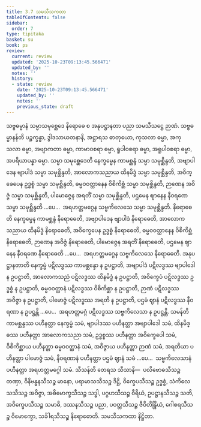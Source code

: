 ```yaml
---
title: 3.7 သမသီသကထာ
tableOfContents: false
sidebar:
  order: 7
type: tipitaka
basket: su
book: ps
review:
  current: review
  updated: '2025-10-23T09:13:45.566471'
  updated_by: ''
  notes: ''
  history:
  - state: review
    date: '2025-10-23T09:13:45.566471'
    updated_by: ''
    notes: ''
    previous_state: draft
---
```



<ReviewStatus review={frontmatter.review} showDetails={true} />

<HypothesisAnnotation frontmatter={frontmatter} />

<DynamicBreadcrumb />

<Division number="33" book="ps" e="ch" v="26" p="339">

<Paragraph number="1875" book="ps">
သဗ္ဗဓမ္မာနံ သမ္မာသမုစ္ဆေဒေ နိရောဓေ စ အနုပဋ္ဌာနတာ ပညာ သမသီသဋ္ဌေ ဉာဏံ.
</Paragraph>

<Paragraph number="1876" book="ps">
<Emphasis>သဗ္ဗဓမ္မာနန်</Emphasis>တိ ပဉ္စက္ခန္ဓာ, ဒွါဒသာယတနာနိ, အဋ္ဌာရသ ဓာတုယော, ကုသလာ ဓမ္မာ, အကုသလာ ဓမ္မာ, အဗျာကတာ ဓမ္မာ, ကာမာဝစရာ ဓမ္မာ, ရူပါဝစရာ ဓမ္မာ, အရူပါဝစရာ ဓမ္မာ, အပရိယာပန္နာ ဓမ္မာ. <Emphasis>သမ္မာ သမုစ္ဆေဒေ</Emphasis>တိ နေက္ခမ္မေန ကာမစ္ဆန္ဒံ သမ္မာ သမုစ္ဆိန္ဒတိ, အဗျာပါဒေန ဗျာပါဒံ သမ္မာ သမုစ္ဆိန္ဒတိ, အာလောကသညာယ ထိနမိဒ္ဓံ သမ္မာ သမုစ္ဆိန္ဒတိ, အဝိက္ခေပေန ဥဒ္ဓစ္စံ သမ္မာ သမုစ္ဆိန္ဒတိ, ဓမ္မဝဝတ္ထာနေန ဝိစိကိစ္ဆံ သမ္မာ သမုစ္ဆိန္ဒတိ, ဉာဏေန အဝိဇ္ဇံ သမ္မာ သမုစ္ဆိန္ဒတိ, ပါမောဇ္ဇေန အရတိံ သမ္မာ သမုစ္ဆိန္ဒတိ, ပဌမေန ဈာနေန နီဝရဏေ သမ္မာ သမုစ္ဆိန္ဒတိ …ပေ…  အရဟတ္တမဂ္ဂေန သဗ္ဗကိလေသေ သမ္မာ သမုစ္ဆိန္ဒတိ.
</Paragraph>

<Paragraph number="1877" book="ps">
<Emphasis>နိရောဓေ</Emphasis>တိ နေက္ခမ္မေန ကာမစ္ဆန္ဒံ နိရောဓေတိ, အဗျာပါဒေန ဗျာပါဒံ နိရောဓေတိ, အာလောကသညာယ ထိနမိဒ္ဓံ နိရောဓေတိ, အဝိက္ခေပေန ဥဒ္ဓစ္စံ နိရောဓေတိ, ဓမ္မဝဝတ္ထာနေန ဝိစိကိစ္ဆံ နိရောဓေတိ, ဉာဏေန အဝိဇ္ဇံ နိရောဓေတိ, ပါမောဇ္ဇေန အရတိံ နိရောဓေတိ, ပဌမေန ဈာနေန နီဝရဏေ နိရောဓေတိ …ပေ…  အရဟတ္တမဂ္ဂေန သဗ္ဗကိလေသေ နိရောဓေတိ.
</Paragraph>

<Paragraph number="1878" book="ps">
<Emphasis>အနုပဋ္ဌာနတာ</Emphasis>တိ နေက္ခမ္မံ ပဋိလဒ္ဓဿ ကာမစ္ဆန္ဒော န ဥပဋ္ဌာတိ, အဗျာပါဒံ ပဋိလဒ္ဓဿ ဗျာပါဒေါ န ဥပဋ္ဌာတိ, အာလောကသညံ ပဋိလဒ္ဓဿ ထိနမိဒ္ဓံ န ဥပဋ္ဌာတိ, အဝိက္ခေပံ ပဋိလဒ္ဓဿ ဥဒ္ဓစ္စံ န ဥပဋ္ဌာတိ, ဓမ္မဝဝတ္ထာနံ ပဋိလဒ္ဓဿ ဝိစိကိစ္ဆာ န ဥပဋ္ဌာတိ, ဉာဏံ ပဋိလဒ္ဓဿ အဝိဇ္ဇာ န ဥပဋ္ဌာတိ, ပါမောဇ္ဇံ ပဋိလဒ္ဓဿ အရတိ န ဥပဋ္ဌာတိ, ပဌမံ ဈာနံ ပဋိလဒ္ဓဿ နီဝရဏာ န ဥပဋ္ဌန္တိ …ပေ…  အရဟတ္တမဂ္ဂံ ပဋိလဒ္ဓဿ သဗ္ဗကိလေသာ န ဥပဋ္ဌန္တိ.
</Paragraph>

<Paragraph number="1879" book="ps">
<Emphasis>သမန်</Emphasis>တိ ကာမစ္ဆန္ဒဿ ပဟီနတ္တာ နေက္ခမ္မံ သမံ, ဗျာပါဒဿ ပဟီနတ္တာ အဗျာပါဒေါ သမံ, ထိနမိဒ္ဓဿ ပဟီနတ္တာ အာလောကသညာ သမံ, ဥဒ္ဓစ္စဿ ပဟီနတ္တာ အဝိက္ခေပေါ သမံ, ဝိစိကိစ္ဆာယ ပဟီနတ္တာ ဓမ္မဝဝတ္ထာနံ သမံ, အဝိဇ္ဇာယ ပဟီနတ္တာ ဉာဏံ သမံ, အရတိယာ ပဟီနတ္တာ ပါမောဇ္ဇံ သမံ, နီဝရဏာနံ ပဟီနတ္တာ ပဌမံ ဈာနံ သမံ …ပေ…  သဗ္ဗကိလေသာနံ ပဟီနတ္တာ အရဟတ္တမဂ္ဂေါ သမံ.
</Paragraph>

<Paragraph number="1880" book="ps">
<Emphasis>သီသန်</Emphasis>တိ တေရသ သီသာနိ—  ပလိဗောဓသီသဉ္စ တဏှာ, ဝိနိဗန္ဓနသီသဉ္စ မာနော, ပရာမာသသီသဉ္စ ဒိဋ္ဌိ, ဝိက္ခေပသီသဉ္စ ဥဒ္ဓစ္စံ, သံကိလေသသီသဉ္စ အဝိဇ္ဇာ, အဓိမောက္ခသီသဉ္စ သဒ္ဓါ, ပဂ္ဂဟသီသဉ္စ ဝီရိယံ, ဥပဋ္ဌာနသီသဉ္စ သတိ, အဝိက္ခေပသီသဉ္စ သမာဓိ, ဒဿနသီသဉ္စ ပညာ, ပဝတ္တသီသဉ္စ ဇီဝိတိန္ဒြိယံ, ဂေါစရသီသဉ္စ ဝိမောက္ခော, သင်္ခါရသီသဉ္စ နိရောဓောတိ.

</Paragraph>
</Division>

<Paragraph number="1881" type="center" book="ps">
သမသီသကထာ နိဋ္ဌိတာ.
</Paragraph>